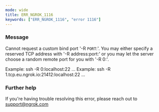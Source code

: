 ```yaml
---
mode: wide
title: ERR_NGROK_1116
keywords: ["ERR_NGROK_1116", "error 1116"]
---
```



### Message

Cannot request a custom bind port '-R `PORT`:'.
You may either specify a reserved TCP address with '-R address:port:' or you may let the server choose a random remote port for you with '-R 0:'.

Example: ssh -R 0:localhost:22 ...
Example: ssh -R 1.tcp.eu.ngrok.io:21412:localhost:22 ...

<ErrorDetails />

### Further help

If you're having trouble resolving this error, please reach out to [support@ngrok.com](mailto:support@ngrok.com?subject=Help%20with%20ERR_NGROK_1116)
